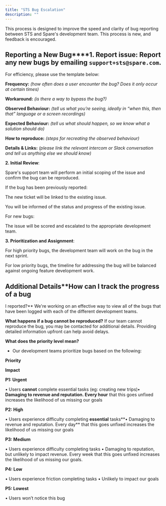 ```yaml
---
title: "STS Bug Escalation"
description: ""
---
```


This process is designed to improve the speed and clarity of bug reporting between STS and Spare's development team. This process is new, and feedback is encouraged.

## **Reporting a New Bug****1. Report issue**: Report any new bugs by emailing `support+sts@spare.com`. 

For efficiency, please use the template below:

**Frequency:** *(how often does a user encounter the bug? Does it only occur at certain times)*

**Workaround:** *(is there a way to bypass the bug?)*

**Observed Behaviour:** *(tell us what you’re seeing, ideally in “when this, then that” language or a screen recordings)*

**Expected Behaviour:** *(tell us what should happen, so we know what a solution should do)*

**How to reproduce:** *(steps for recreating the observed behaviour)*

**Details & Links:** *(please link the relevant intercom or Slack conversation and tell us anything else we should know)*

**2. Initial Review**:

Spare's support team will perform an initial scoping of the issue and confirm the bug can be reproduced.

If the bug has been previously reported:

The new ticket will be linked to the existing issue.

You will be informed of the status and progress of the existing issue.

For new bugs:

The issue will be scored and escalated to the appropriate development team.

**3. Prioritization and Assignment**:

For high priority bugs, the development team will work on the bug in the next sprint. 

For low priority bugs, the timeline for addressing the bug will be balanced against ongoing feature development work.

## Additional Details**How can I track the progress of a bug 

I reported?**
We're working on an effective way to view all of the bugs that have been logged with each of the different development teams. 

**What happens if a bug cannot be reproduced?**
If our team cannot reproduce the bug, you may be contacted for additional details. Providing detailed information upfront can help avoid delays.

**What does the priority level mean?**

- Our development teams prioritize bugs based on the following:

**Priority**

**Impact**

**P1: Urgent**

• Users **cannot** complete essential tasks (eg: creating new trips)**• Damaging to revenue and reputation. Every hour** that this goes unfixed increases the likelihood of us missing our goals

**P2: High**

• Users experience difficulty completing **essential** tasks**• Damaging to revenue and reputation. Every day** that this goes unfixed increases the likelihood of us missing our goals

**P3: Medium**

• Users experience difficulty completing tasks
• Damaging to reputation, but unlikely to impact revenue. Every week that this goes unfixed increases the likelihood of us missing our goals.

**P4: Low**

• Users experience friction completing tasks
• Unlikely to impact our goals

**P5: Lowest**

• Users won’t notice this bug
